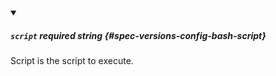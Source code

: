
<details className="config-field" data-expandable="false" open>
<summary>

##### `script` <span className="config-field-required" data-required="false">required</span> <span className="config-field-type">string</span> <span className="config-field-default"></span> <span className="config-field-enum"></span> {#spec-versions-config-bash-script}

Script is the script to execute.

</summary>



</details>
